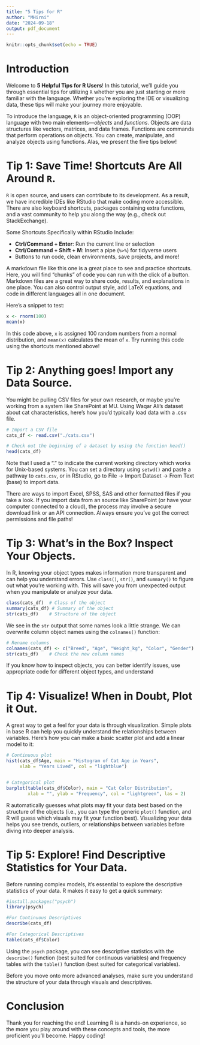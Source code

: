 ```yaml
---
title: "5 Tips for R"
author: "MHirni"
date: "2024-09-18"
output: pdf_document
---
```


```r
knitr::opts_chunk$set(echo = TRUE)
```

# Introduction

Welcome to **5 Helpful Tips for R Users**! In this tutorial, we’ll guide you through essential tips for utilizing `R` whether you are just starting or more familiar with the language. Whether you’re exploring the IDE or visualizing data, these tips will make your journey more enjoyable.

To introduce the language, `R` is an object-oriented programming (OOP) language with two main elements—*objects* and *functions*. Objects are data structures like vectors, matrices, and data frames. Functions are commands that perform operations on objects. You can create, manipulate, and analyze objects using functions. Alas, we present the five tips below!

# Tip 1: Save Time! Shortcuts Are All Around `R`.

`R` is open source, and users can contribute to its development. As a result, we have incredible IDEs like RStudio that make coding more accessible. There are also keyboard shortcuts, packages containing extra functions, and a vast community to help you along the way (e.g., check out StackExchange).

Some Shortcuts Specifically within RStudio Include:

- **Ctrl/Command + Enter**: Run the current line or selection
- **Ctrl/Command + Shift + M**: Insert a pipe (`%>%`) for tidyverse users
- Buttons to run code, clean environments, save projects, and more!

A markdown file like this one is a great place to see and practice shortcuts. Here, you will find "chunks" of code you can run with the click of a button. Markdown files are a great way to share code, results, and explanations in one place. You can also control output style, add LaTeX equations, and code in different languages all in one document.

Here’s a snippet to test:

```r
x <- rnorm(100)
mean(x)
```

In this code above, `x` is assigned 100 random numbers from a normal distribution, and `mean(x)` calculates the mean of `x`. Try running this code using the shortcuts mentioned above!

# Tip 2: Anything goes! Import any Data Source.

You might be pulling CSV files for your own research, or maybe you’re working from a system like SharePoint at MU. Using Waqar Ali's dataset about cat characteristics, here’s how you’d typically load data with a .csv file.

```r
# Import a CSV file
cats_df <- read.csv("./cats.csv")

# Check out the beginning of a dataset by using the function head()
head(cats_df)
```

Note that I used a "." to indicate the current working directory which works for Unix-based systems. You can set a directory using `setwd()` and paste a pathway to `cats.csv`, or in RStudio, go to File -> Import Dataset -> From Text (base) to import data.

There are ways to import Excel, SPSS, SAS and other formatted files if you take a look. If you import data from an source like SharePoint (or have your computer connected to a cloud), the process may involve a secure download link or an API connection. Always ensure you’ve got the correct permissions and file paths!

# Tip 3: What's in the Box? Inspect Your Objects.

In R, knowing your object types makes information more transparent and can help you understand errors. Use `class()`, `str()`, and `summary()` to figure out what you’re working with. This will save you from unexpected output when you manipulate or analyze your data.

```r
class(cats_df)  # Class of the object
summary(cats_df) # Summary of the object
str(cats_df)    # Structure of the object
```

We see in the `str` output that some names look a little strange. We can overwrite column object names using the `colnames()` function:
```r

# Rename columns
colnames(cats_df) <- c("Breed", "Age", "Weight_kg", "Color", "Gender")
str(cats_df)    # Check the new column names
```

If you know how to inspect objects, you can better identify issues, use appropriate code for different object types, and understand

# Tip 4: Visualize! When in Doubt, Plot it Out.

A great way to get a feel for your data is through visualization. Simple plots in base R can help you quickly understand the relationships between variables. Here’s how you can make a basic scatter plot and add a linear model to it:

```r
# Continuous plot
hist(cats_df$Age, main = "Histogram of Cat Age in Years", 
     xlab = "Years Lived", col = "lightblue")


# Categorical plot
barplot(table(cats_df$Color), main = "Cat Color Distribution", 
        xlab = "", ylab = "Frequency", col = "lightgreen", las = 2)

```

R automatically guesses what plots may fit your data best based on the structure of the objects (i.e., you can type the generic `plot()` function, and R will guess which visuals may fit your function best). Visualizing your data helps you see trends, outliers, or relationships between variables before diving into deeper analysis.

# Tip 5: Explore! Find Descriptive Statistics for Your Data.

Before running complex models, it’s essential to explore the descriptive statistics of your data. R makes it easy to get a quick summary:

```r
#install.packages("psych")
library(psych)

#For Continuous Descriptives
describe(cats_df) 

#For Categorical Descriptives
table(cats_df$Color)
```

Using the `psych` package, you can see descriptive statistics with the `describe()` function (best suited for continuous variables) and frequency tables with the `table()` function (best suited for categorical variables).

Before you move onto more advanced analyses, make sure you understand the structure of your data through visuals and descriptives.

# Conclusion

Thank you for reaching the end! Learning R is a hands-on experience, so the more you play around with these concepts and tools, the more proficient you’ll become. Happy coding!

